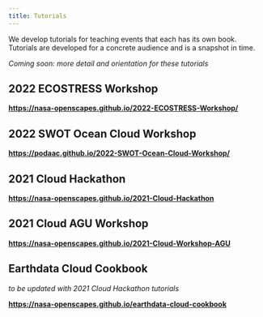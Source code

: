 ```yaml
---
title: Tutorials
---
```


We develop tutorials for teaching events that each has its own book. Tutorials are developed for a concrete audience and is a snapshot in time. 

*Coming soon: more detail and orientation for these tutorials*

## 2022 ECOSTRESS Workshop

**<https://nasa-openscapes.github.io/2022-ECOSTRESS-Workshop/>**

## 2022 SWOT Ocean Cloud Workshop

**<https://podaac.github.io/2022-SWOT-Ocean-Cloud-Workshop/>**

## 2021 Cloud Hackathon

**<https://nasa-openscapes.github.io/2021-Cloud-Hackathon>**

## 2021 Cloud AGU Workshop

**<https://nasa-openscapes.github.io/2021-Cloud-Workshop-AGU>**

## Earthdata Cloud Cookbook
*to be updated with 2021 Cloud Hackathon tutorials*

**<https://nasa-openscapes.github.io/earthdata-cloud-cookbook>**